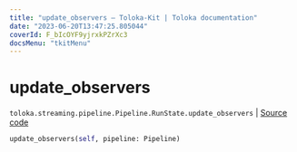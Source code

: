 ```yaml
---
title: "update_observers — Toloka-Kit | Toloka documentation"
date: "2023-06-20T13:47:25.805044"
coverId: F_bIcOYF9yjrxkPZrXc3
docsMenu: "tkitMenu"
---
```


# update_observers

`toloka.streaming.pipeline.Pipeline.RunState.update_observers` | [Source code](https://github.com/Toloka/toloka-kit/blob/v1.2.0/src/streaming/pipeline.py#L273)

```python
update_observers(self, pipeline: Pipeline)
```